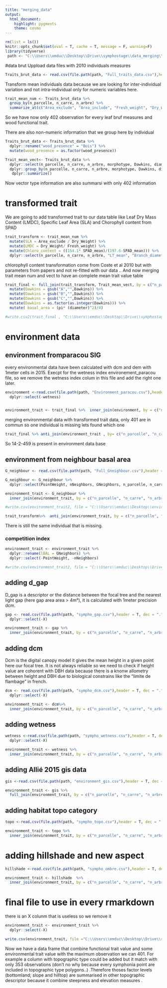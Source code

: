 ```yaml
---
title: "merging_data"
output: 
  html_document: 
    highlight: pygments
    theme: cosmo
---
```

```r
rm(list = ls())
knitr::opts_chunk$set(eval = T, cache = T, message = F, warning=F)
library(tidyverse)
 path <- "C:\\Users\\emduc\\Desktop\\Drive\\symphostage\\data_merging\\"
```



#data brut
Uppload data files with 2010 individuals measures 

```r
Traits_brut_data <- read.csv(file.path(path, "Full_traits_data.csv"),header = T, dec = ",", sep=";")
```

Transform mean individuals data because we are looking for inter-individual variation and not intra-individual only for numeric variables here.

```r
trait_mean_num <- Traits_brut_data %>% 
  group_by(n_parcelle, n_carre, n_arbre) %>% 
  summarize_at(c("Area_exclude", "Area_include", "Fresh_weight", "Dry_Weight", "SPAD_mean", "LT_mean", "Branch_diameter", "Bark_thickness", "Bark_infra_density", "Wood_infra_density" ), mean, na.rm = T)
```
So we have now only 402 observation for every leaf bruf measures and wood functional trait.

There are also non-numeric information that we group here by individual 

```r
Traits_brut_data <- Traits_brut_data %>% 
  dplyr::rename("wood_presence" = "Bois") %>% 
  mutate(wood_presence = as.factor(wood_presence))

Trait_mean_vect<- Traits_brut_data %>% 
  dplyr::select(n_parcelle, n_carre, n_arbre, morphotype, Dawkins, diameter, Xutm, Yutm, wood_presence, morphotype_field) %>% 
  dplyr::group_by(n_parcelle, n_carre, n_arbre, morphotype, Dawkins, diameter, wood_presence,Xutm, Yutm, morphotype_field) %>%
   dplyr::summarize()
```
 Now vector type information are also summarsi with only 402 information 


# transformed trait 

We are going to add transformed trait to our data table like Leaf Dry Mass Content (LMDC), Specific Leaf Area (SLA) and Chorophyll content from SPAD

```r
trait_transform <- trait_mean_num %>% 
  mutate(SLA = Area_exclude / Dry_Weight) %>% 
  mutate(LMDC = Dry_Weight/ Fresh_weight) %>% 
  mutate(Chloro_content = ((154.1* SPAD_mean)/(197.6-SPAD_mean))) %>% 
  dplyr::select(n_parcelle, n_carre, n_arbre, "LT_mean", "Branch_diameter", "Bark_thickness", "Bark_infra_density", "Wood_infra_density", LMDC, SLA, Chloro_content, Area_exclude)
```


chlorophyll content transformation come from Coste et al 2010 but with parameters from papers and not re-fitted with our data .. 
And now merging trait mean num and vect to have an complete mean trait value table 

```r
trait_final <- full_join(trait_transform, Trait_mean_vect, by = c("n_parcelle", "n_carre", "n_arbre") ) %>%
  mutate(Dawkins = gsub("A","",Dawkins)) %>% 
  mutate(Dawkins = gsub("B","",Dawkins)) %>% 
  mutate(Dawkins = gsub("C","",Dawkins)) %>% 
  mutate(Dawkins = as.factor(as.integer(Dawkins))) %>% 
  mutate( basal_area = (pi* (diameter)^2)/4)

#write.csv2(trait_final , "C:\\Users\\emduc\\Desktop\\Drive\\symphostage\\Full_traits_transform.csv")

```

# environment data
## environment fromparacou SIG 

every environmental data have been calculated with dcm and dem with 1meter cells in 2015. Execpt for the wetness index environement_paracou file, so we remove the wetness index colum in this file and add the right one later. 

```r
environment <-read.csv(file.path(path, "Environment_paracou.csv"),header = T, dec = ".", sep=",") %>% 
  dplyr::select(-wetness)


environment_trait <- trait_final %>%  inner_join(environment, by = c("n_parcelle", "n_carre", "n_arbre"))


```


merging environmental data with transformed trait data, only 401 are in commun so one individual is missing lets found which one 

```r
trait_final %>% anti_join(environment_trait , by= c("n_parcelle", "n_carre", "n_arbre"))

```

So 14-2-459 is present in environment data base 

## environment from neighbour basal area 

```r
G_neighbour <- read.csv(file.path(path, "Full_Gneighbour.csv"),header = T, dec = ".", sep=",")

G_neighbour <- G_neighbour %>% 
  dplyr::select(PointWeight, nNeighbors, GNeighbors, n_parcelle, n_carre, n_arbre )

environment_trait <- G_neighbour %>% 
  inner_join(environment_trait, by = c("n_parcelle", "n_carre", "n_arbre"))

#write.csv(environment_trait2, file = "C:\\Users\\emduc\\Desktop\\environment_trait2.csv" )

trait_transform%>%  anti_join(environment_trait, by = c("n_parcelle", "n_carre", "n_arbre"))

```

There is still the same individual that is missing.

### competition index 

```r
environment_trait <- environment_trait %>% 
  dplyr::rename(lBAL = GNeighbors) %>% 
  dplyr::select(-PointWeight, -nNeighbors)

#write.csv(environment_trait2, file = "C:\\Users\\emduc\\Desktop\\Drive\\symphostage\\environment_trait2.csv" )
```

## adding d_gap 

D_gap is a descriptor or the distance between the focal tree and the nearest light gap (here gap area area > 4m²), it is calculated with 1meter precision dcm.

```r
gap <- read.csv(file.path(path, "sympho_gap.csv"),header = T, dec = ".", sep=",")%>% 
  dplyr::select(-X)

environment_trait <- gap %>% 
  inner_join(environment_trait, by = c("n_parcelle", "n_carre", "n_arbre"))


```

## adding dcm 

Dcm is the digital canopy model it gives the mean height in a given point here our focal tree. It is not always reliable so we need to check if height value are cohorent with DBH data because there is a knonw allometry between height and DBH due to biological constrains like the "limite de flambage" in french. 

```r
dcm <- read.csv(file.path(path, "sympho_dcm.csv"),header = T, dec = ".", sep=",")%>% 
  dplyr::select(-X)

environment_trait <- dcm%>% 
  inner_join(environment_trait, by = c("n_parcelle", "n_carre", "n_arbre"))

```



## adding wetness

```r
wetness <-read.csv(file.path(path, "sympho_wetness.csv"),header = T, dec = ".", sep=",") %>% 
  dplyr::select(-X)

environment_trait <- wetness %>% 
  inner_join(environment_trait, by = c("n_parcelle", "n_carre", "n_arbre"))
```

## adding Allié 2015 gis data 

```r
gis <-read.csv(file.path(path, "environment_gis.csv"),header = T, dec = ",", sep=";")

environment_trait <- gis %>% 
  full_join(environment_trait, by = c("n_parcelle", "n_carre", "n_arbre"))
```

## adding habitat topo category

```r
topo <-read.csv(file.path(path, "sympho_topo.csv"),header = T, dec = ".", sep=",") %>%   dplyr::select(-X)

environment_trait <- topo %>% 
  inner_join(environment_trait, by = c("n_parcelle", "n_carre", "n_arbre"))

```

# adding hillshade and new aspect

```r
hillshade <-read.csv(file.path(path, "sympho_ombre.csv"),header = T, dec = ",", sep=";")

environment_trait <- hillshade  %>% 
  inner_join(environment_trait, by = c("n_parcelle", "n_carre", "n_arbre"))
```


# final file to use in every rmarkdown 

there is an X colunm that is useless so we remove it 

```r
environment_trait <- environment_trait %>%
  dplyr::select(-X)

write.csv(environment_trait, file ="C:\\Users\\emduc\\Desktop\\Drive\\symphostage\\environment_trait.csv" )
```

Now we have a data frame that combine functional trait value and some environmental trait value with the maximum observation we can 401. For example a column with topographic type could be added but it match with only 353 observations (don't no why because every symphonia point are included in topographic type polygons..) .Therefore thoses factor levels (bottomland; slope and hilltop) are  summarised in other topographic descriptor because it combine steepness and elevation measures .
